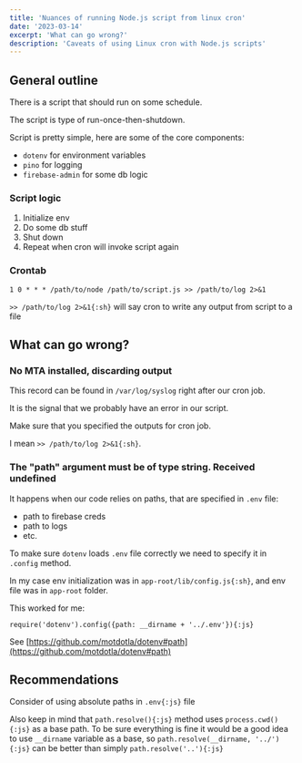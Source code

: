 ```yaml
---
title: 'Nuances of running Node.js script from linux cron'
date: '2023-03-14'
excerpt: 'What can go wrong?'
description: 'Caveats of using Linux cron with Node.js scripts'
---
```


## General outline

There is a script that should run on some schedule.

The script is type of run-once-then-shutdown.

Script is pretty simple, here are some of the core components:

- `dotenv` for environment variables
- `pino` for logging
- `firebase-admin` for some db logic

### Script logic

1. Initialize env
2. Do some db stuff
3. Shut down
4. Repeat when cron will invoke script again

### Crontab

```crontab
1 0 * * * /path/to/node /path/to/script.js >> /path/to/log 2>&1
```

`>> /path/to/log 2>&1{:sh}` will say cron to write any output from script to a file

## What can go wrong?

### No MTA installed, discarding output

This record can be found in `/var/log/syslog` right after our cron job.

It is the signal that we probably have an error in our script.

Make sure that you specified the outputs for cron job.

I mean `>> /path/to/log 2>&1{:sh}`.

### The "path" argument must be of type string. Received undefined

It happens when our code relies on paths, that are specified in `.env` file:

- path to firebase creds
- path to logs
- etc.

To make sure `dotenv` loads `.env` file correctly we need to specify it in `.config` method.

In my case env initialization was in `app-root/lib/config.js{:sh}`, and env file was in `app-root` folder.

This worked for me:

`require('dotenv').config({path: __dirname + '../.env'}){:js}`

See [https://github.com/motdotla/dotenv#path](https://github.com/motdotla/dotenv#path)

## Recommendations

Consider of using absolute paths in `.env{:js}` file

Also keep in mind that `path.resolve(){:js}` method uses `process.cwd(){:js}` as a base path.
To be sure everything is fine it would be a good idea to use `__dirname` variable as a base, so
`path.resolve(__dirname, '../'){:js}` can be better than simply `path.resolve('..'){:js}`
